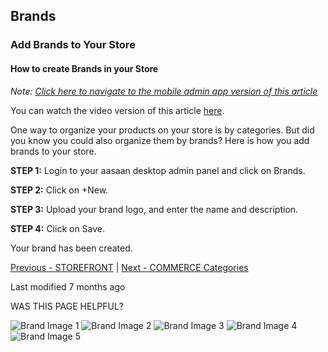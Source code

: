 ## Brands

### Add Brands to Your Store
#### How to create Brands in your Store

*Note: [Click here to navigate to the mobile admin app version of this article](#)*

You can watch the video version of this article [here](video-link).

One way to organize your products on your store is by categories. But did you know you could also organize them by brands? Here is how you add brands to your store.

**STEP 1:**
Login to your aasaan desktop admin panel and click on Brands.

**STEP 2:**
Click on +New.

**STEP 3:**
Upload your brand logo, and enter the name and description.

**STEP 4:**
Click on Save.

Your brand has been created.

[Previous - STOREFRONT](#) | [Next - COMMERCE Categories](#)

Last modified 7 months ago

WAS THIS PAGE HELPFUL?

![Brand Image 1](https://cdn.aasaan.app/docs/brands/brands_1.png)
![Brand Image 2](https://cdn.aasaan.app/docs/brands/brands_2.png)
![Brand Image 3](https://cdn.aasaan.app/docs/brands/brands_3.png)
![Brand Image 4](https://cdn.aasaan.app/docs/brands/brands_4.png)
![Brand Image 5](https://cdn.aasaan.app/docs/brands/brands_5.png)

